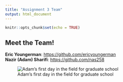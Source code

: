 ```yaml
---
title: "Assignment 3 Team"
output: html_document
---
```


```r
knitr::opts_chunk$set(echo = TRUE)
```

## Meet the Team!  
**Eric Youngerman**: <https://github.com/ericyoungerman>  
**Nazir (Adam) Sharifi**: <https://github.com/nas258>

![Adam's first day in the field for graduate school](C:/Users/adamp/OneDrive/Pictures/Field photos/IMG_3787.jpg)